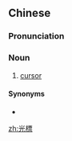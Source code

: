 {{also|光标}}
==Chinese==
{{zh-forms|s=光标}}

===Pronunciation===
{{zh-pron
|m=guāngbiāo
|c=gwong1 biu1
|cat=n
}}

===Noun===
{{zh-noun}}

# [[cursor]] {{gloss|part of scientific instruments that indicates position}}

====Synonyms====
* {{zh-l|游標}}

{{zh-cat|Computing}}

[[zh:光標]]